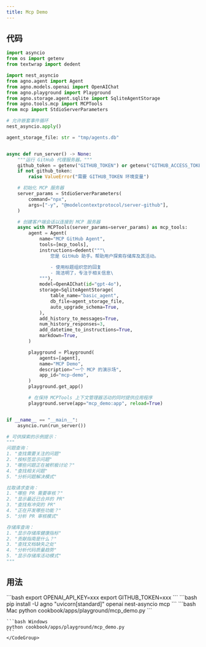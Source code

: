 ```yaml
---
title: Mcp Demo
---
```


## 代码

```python cookbook/apps/playground/mcp_demo.py
import asyncio
from os import getenv
from textwrap import dedent

import nest_asyncio
from agno.agent import Agent
from agno.models.openai import OpenAIChat
from agno.playground import Playground
from agno.storage.agent.sqlite import SqliteAgentStorage
from agno.tools.mcp import MCPTools
from mcp import StdioServerParameters

# 允许嵌套事件循环
nest_asyncio.apply()

agent_storage_file: str = "tmp/agents.db"


async def run_server() -> None:
    """运行 GitHub 代理服务器。"""
    github_token = getenv("GITHUB_TOKEN") or getenv("GITHUB_ACCESS_TOKEN")
    if not github_token:
        raise ValueError("需要 GITHUB_TOKEN 环境变量")

    # 初始化 MCP 服务器
    server_params = StdioServerParameters(
        command="npx",
        args=["-y", "@modelcontextprotocol/server-github"],
    )

    # 创建客户端会话以连接到 MCP 服务器
    async with MCPTools(server_params=server_params) as mcp_tools:
        agent = Agent(
            name="MCP GitHub Agent",
            tools=[mcp_tools],
            instructions=dedent("""\
                您是 GitHub 助手。帮助用户探索存储库及其活动。

                - 使用标题组织您的回复
                - 简洁明了，专注于相关信息\
            """),
            model=OpenAIChat(id="gpt-4o"),
            storage=SqliteAgentStorage(
                table_name="basic_agent",
                db_file=agent_storage_file,
                auto_upgrade_schema=True,
            ),
            add_history_to_messages=True,
            num_history_responses=3,
            add_datetime_to_instructions=True,
            markdown=True,
        )

        playground = Playground(
            agents=[agent],
            name="MCP Demo",
            description="一个 MCP 的演示场",
            app_id="mcp-demo",
        )
        playground.get_app()

        # 在保持 MCPTools 上下文管理器活动的同时提供应用程序
        playground.serve(app="mcp_demo:app", reload=True)


if __name__ == "__main__":
    asyncio.run(run_server())

# 可供探索的示例提示：
"""
问题查询：
1. "查找需要关注的问题"
2. "按标签显示问题"
3. "哪些问题正在被积极讨论？"
4. "查找相关问题"
5. "分析问题解决模式"

拉取请求查询：
1. "哪些 PR 需要审核？"
2. "显示最近已合并的 PR"
3. "查找有冲突的 PR"
4. "正在开发哪些功能？"
5. "分析 PR 审核模式"

存储库查询：
1. "显示存储库健康指标"
2. "贡献指南是什么？"
3. "查找文档缺失之处"
4. "分析代码质量趋势"
5. "显示存储库活动模式"
"""

```

## 用法

<Steps>
  <Snippet file="create-venv-step.mdx" />

  <Step title="设置您的 API 密钥">
    ```bash
    export OPENAI_API_KEY=xxx
    export GITHUB_TOKEN=xxx
    ```
  </Step>

  <Step title="安装库">
    ```bash
    pip install -U agno "uvicorn[standard]" openai nest-asyncio mcp
    ```
  </Step>

  <Step title="运行代理">
    <CodeGroup>
    ```bash Mac
    python cookbook/apps/playground/mcp_demo.py
    ```

    ```bash Windows
    python cookbook/apps/playground/mcp_demo.py
    ```
    </CodeGroup>
  </Step>
</Steps>